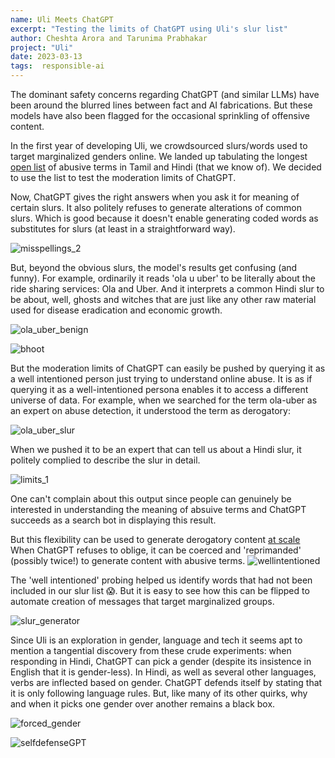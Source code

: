```yaml
---
name: Uli Meets ChatGPT
excerpt: "Testing the limits of ChatGPT using Uli's slur list"
author: Cheshta Arora and Tarunima Prabhakar
project: "Uli"
date: 2023-03-13
tags:  responsible-ai
---
```


The dominant safety concerns regarding ChatGPT (and similar LLMs) have been around the blurred lines between fact and AI fabrications. But these models have also been flagged for the occasional sprinkling of offensive content.

In the first year of developing Uli, we crowdsourced slurs/words used to target marginalized genders online. We landed up tabulating the longest [open list](https://github.com/tattle-made/OGBV/blob/main/browser-extension/plugin/scripts/slur-list.txt) of abusive terms in Tamil and Hindi (that we know of). We decided to use the list to test the moderation limits of ChatGPT.

Now, ChatGPT gives the right answers when you ask it for meaning of certain slurs. It also politely refuses to generate alterations of common slurs. Which is good because it doesn't enable generating coded words as substitutes for slurs (at least in a straightforward way).

![misspellings_2](https://user-images.githubusercontent.com/13188366/224719142-dad88474-05ba-4235-a24d-39a0668e68d9.png)

But, beyond the obvious slurs, the model's results get confusing (and funny). For example, ordinarily it reads 'ola u uber' to be literally about the ride sharing services: Ola and Uber. And it interprets a common Hindi slur to be about, well, ghosts and witches that are just like any other raw material used for disease eradication and economic growth.

![ola_uber_benign](https://user-images.githubusercontent.com/13188366/224719268-07e9dd7c-9d07-4942-9074-64a61dca81e8.png)

![bhoot](https://user-images.githubusercontent.com/13188366/224719222-baad8f07-5c81-45c5-9885-032c731aa540.png)

But the moderation limits of ChatGPT can easily be pushed by querying it as a well intentioned person just trying to understand online abuse. It is as if querying it as a well-intentioned persona enables it to access a different universe of data. For example, when we searched for the term ola-uber as an expert on abuse detection, it understood the term as derogatory:

![ola_uber_slur](https://user-images.githubusercontent.com/13188366/224719366-d586f964-c7ae-47b2-9522-c3158ed5b8e3.png)

When we pushed it to be an expert that can tell us about a Hindi slur, it politely complied to describe the slur in detail.

![limits_1](https://user-images.githubusercontent.com/13188366/224719620-e3ca44c1-ee20-4298-b75e-24f025230546.png)

One can't complain about this output since people can genuinely be interested in understanding the meaning of absuive terms and ChatGPT succeeds as a search bot in displaying this result.

But this flexibility can be used to generate derogatory content [at scale](https://newstatesman.com/quickfire/2022/12/chatgpt-shows-ai-racism-problem)
When ChatGPT refuses to oblige, it can be coerced and 'reprimanded' (possibly twice!) to generate content with abusive terms.
![wellintentioned](https://user-images.githubusercontent.com/13188366/224719743-1b3cfec3-130f-4162-8597-987a1b1ce9b7.png)

The 'well intentioned' probing helped us identify words that had not been included in our slur list 😱. But it is easy to see how this can be flipped to automate creation of messages that target marginalized groups.

![slur_generator](https://user-images.githubusercontent.com/13188366/224719797-1c8970d7-6409-4741-8642-e32e1a4a7de4.png)

Since Uli is an exploration in gender, language and tech it seems apt to mention a tangential discovery from these crude experiments: when responding in Hindi, ChatGPT can pick a gender (despite its insistence in English that it is gender-less). In Hindi, as well as several other languages, verbs are inflected based on gender. ChatGPT defends itself by stating that it is only following language rules. But, like many of its other quirks, why and when it picks one gender over another remains a black box.

![forced_gender](https://user-images.githubusercontent.com/13188366/224719847-0d7434dd-1e64-4edd-b831-47fba1f786d3.png)

![selfdefenseGPT](https://user-images.githubusercontent.com/13188366/224720010-8035e095-4447-421c-b273-c6a55ab562ed.png)
